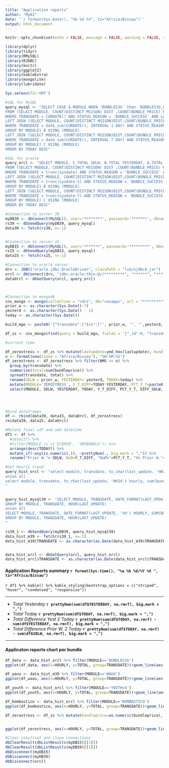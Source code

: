 ```yaml
---
title: "Application reports"
author: "MyAI"
date: '`r format(Sys.Date(), "%b %d %Y", tz="Africa/Bissau")`'
output: html_document
---
```


```r
knitr::opts_chunk$set(echo = FALSE, message = FALSE, warning = FALSE, results = 'hide')
```

```r
library(dplyr)
library(tidyr)
library(RMySQL)
library(RJDBC)
library(knitr)
library(ggplot2)
library(kableExtra)
library(mongolite)
library(lubridate)

Sys.setenv(TZ='GMT')
```

```r

#sQL for MySQL
query_mysql <- "SELECT CASE A.MODULE WHEN 'BUNDLES3G' then 'BUNDLES3G_EVD_123' ELSE A.MODULE END MODULE, C.TOTAL SDLW, B.TOTAL YESTERDAY, A.TOTAL TODAY, (A.TOTAL - B.TOTAL) Y_T_DIFF, CONCAT(ROUND(A.TOTAL*100/(B.TOTAL), 1)-100, '%') PCT_Y_T, (A.TOTAL - C.TOTAL) DIFF_SDLW, CONCAT(ROUND(A.TOTAL*100/(C.TOTAL), 1)-100, '%') PCT_SDLW
FROM (SELECT MODULE, COUNT(DISTINCT MSISDN) DIST ,COUNT(BUNDLE_PRICE) NBRE, SUM(BUNDLE_PRICE) TOTAL FROM COMMON.CDR
WHERE TRANSDATE = CURDATE() AND STATUS_REASON = 'BUNDLE_SUCCESS' AND LAST_UPDATE <= current_timestamp() GROUP BY MODULE) A 
LEFT JOIN (SELECT MODULE, COUNT(DISTINCT MSISDN)DIST,COUNT(BUNDLE_PRICE) NBRE, SUM(BUNDLE_PRICE) TOTAL FROM COMMON.CDR
WHERE TRANSDATE = date_sub(CURDATE(), INTERVAL 1 DAY) AND STATUS_REASON = 'BUNDLE_SUCCESS' AND LAST_UPDATE <= date_sub(current_timestamp(), interval 1 day)
GROUP BY MODULE) B USING (MODULE) 
LEFT JOIN (SELECT MODULE, COUNT(DISTINCT MSISDN)DIST,COUNT(BUNDLE_PRICE) NBRE, SUM(BUNDLE_PRICE) TOTAL FROM COMMON.CDR
WHERE TRANSDATE = date_sub(CURDATE(), INTERVAL 7 DAY) AND STATUS_REASON = 'BUNDLE_SUCCESS' AND LAST_UPDATE <= date_sub(current_timestamp(), INTERVAL 7 day)
GROUP BY MODULE) C USING (MODULE)
ORDER BY TODAY DESC"

#SQL for oracle
query_orcl <- "SELECT MODULE, C.TOTAL SDLW, B.TOTAL YESTERDAY, A.TOTAL TODAY, (A.TOTAL - B.TOTAL) Y_T_DIFF, CONCAT(ROUND(A.TOTAL*100/(B.TOTAL), 1)-100, '%') PCT_Y_T, (A.TOTAL - C.TOTAL) DIFF_SDLW, CONCAT(ROUND(A.TOTAL*100/(C.TOTAL), 1)-100, '%') PCT_SDLW
FROM (SELECT MODULE, COUNT(DISTINCT MSISDN) DIST ,COUNT(BUNDLE_PRICE) NBRE, SUM(BUNDLE_PRICE) TOTAL FROM CDR
WHERE TRANSDATE = trunc(sysdate) AND STATUS_REASON = 'BUNDLE_SUCCESS' AND LAST_UPDATE <= sysdate GROUP BY MODULE) A 
LEFT JOIN (SELECT MODULE, COUNT(DISTINCT MSISDN)DIST,COUNT(BUNDLE_PRICE) NBRE, SUM(BUNDLE_PRICE) TOTAL FROM CDR
WHERE TRANSDATE = trunc(sysdate-1) AND STATUS_REASON = 'BUNDLE_SUCCESS' AND LAST_UPDATE <= sysdate-1
GROUP BY MODULE) B USING (MODULE) 
LEFT JOIN (SELECT MODULE, COUNT(DISTINCT MSISDN)DIST,COUNT(BUNDLE_PRICE) NBRE, SUM(BUNDLE_PRICE) TOTAL FROM CDR
WHERE TRANSDATE = trunc(sysdate-7) AND STATUS_REASON = 'BUNDLE_SUCCESS' AND LAST_UPDATE <= sysdate-7
GROUP BY MODULE) C USING (MODULE) 
ORDER BY TODAY DESC"

#Connection to server 39
myDB39 <- dbConnect(MySQL(), user='********', password='*******', dbname='******', host='********')
rs39 <- dbSendQuery(myDB39, query_mysql)
data39 <- fetch(rs39, n=-1)


#Connection to server 15
myDB15 <- dbConnect(MySQL(), user='*******', password='*********', dbname='********', host='********')
rs15 <- dbSendQuery(myDB15, query_mysql)
data15 <- fetch(rs15, n=-1)

#Connection to oracle server
drv <- JDBC("oracle.jdbc.OracleDriver", classPath = "lib/ojdbc6.jar")
orcl <- dbConnect(drv, "jdbc:oracle:thin:@//*********", "******", "********")
dataOrcl <- dbGetQuery(orcl, query_orcl)



#Connection to mongodb
cnx_mongo <- mongo(collection = "cdrs", db="vasapps", url = "*********")
prior_w <- as.character(Sys.Date()-7)
yesterd <- as.character(Sys.Date() - 1)
today <- as.character(Sys.Date())

build_mgo <- paste0('{"transdate":{"$in":["', prior_w, '", "',yesterd, '","', today, '"]}, "bundlestatus":"BUNDLE_SUCCESS", "module":"MTNGRATIS"}')

df_zs <- cnx_mongo$find(query = build_mgo, fields = '{"_id":0, "transdate":1, "module":1, "finalpaymentchoice":1, "bundleprice":1, "lastupdate":1}')

#current time

df_zerostress <- df_zs %>% mutate(lastupdate=ymd_hms(lastupdate), bundleprice=as.numeric(bundleprice),  HOURLY=format(ymd_hms(lastupdate), "%H"), HMS=format(ymd_hms(lastupdate), "%H:%M:%S")) 
n <- format(now(tzone = "Africa/Bissau"), "%H:%M:%S")
df_zerostress <- df_zerostress %>% filter(HMS <= n) %>% 
  group_by(transdate) %>% 
  summarise(total=sum(bundleprice)) %>% 
  spread(transdate, total) %>%
  rename(SDLW = prior_w, YESTERDAY= yesterd, TODAY=today) %>%
  mutate(MODULE='ZEROSTRESS', Y_T_DIFF=TODAY-YESTERDAY, PCT_Y_T=paste0(round(TODAY*100/YESTERDAY, 1)-100, '%'), DIFF_SDLW = TODAY-SDLW, PCT_SDLW=paste0(round(TODAY*100/SDLW, 1)-100, '%')) %>%
  select(MODULE, SDLW, YESTERDAY, TODAY, Y_T_DIFF, PCT_Y_T, DIFF_SDLW, PCT_SDLW)




#bind dataframes
df <- rbind(data39, data15, dataOrcl, df_zerostress)
rm(data39, data15, dataOrcl)

#Mutate final sdf and add datetime
df1 <- df %>% 
  #select() %>% 
  #filter(MODULE != c('ECOMIB', 'SMSBUNDLE')) %>% 
  arrange(desc(TODAY)) %>%
  mutate_if(~any(is.numeric(.)), ~prettyNum(., big.mark = ",")) %>%
  rename("Prior W."= SDLW, DoD=Y_T_DIFF, "DoD%"=PCT_Y_T, "Vs Prior W."=DIFF_SDLW, "Vs Prior W.%"= PCT_SDLW, "YEST."=YESTERDAY, "TOD."=TODAY)

#Get Hourly trend
query_hist_orcl <- "select module, transdate, to_char(last_update, 'HH24') hourly, sum(bundle_price) total from cdr where transdate = trunc(sysdate-7) and status_reason = 'BUNDLE_SUCCESS' group by module, transdate, to_char(last_update, 'HH24')
union all
select module, transdate, to_char(last_update, 'HH24') hourly, sum(bundle_price) total from cdr where transdate = trunc(sysdate) and status_reason = 'BUNDLE_SUCCESS' group by module, transdate, to_char(last_update, 'HH24')
"


query_hist_mysql39 <- "SELECT MODULE, TRANSDATE, DATE_FORMAT(LAST_UPDATE, '%H') HOURLY, SUM(BUNDLE_PRICE) TOTAL FROM CDR WHERE TRANSDATE = CURDATE()-7 AND STATUS_REASON = 'BUNDLE_SUCCESS' AND MODULE LIKE '%WAUU%'
GROUP BY MODULE, TRANSDATE, HOUR(LAST_UPDATE)
union all
SELECT MODULE, TRANSDATE, DATE_FORMAT(LAST_UPDATE, '%H') HOURLY, SUM(BUNDLE_PRICE) TOTAL FROM CDR WHERE TRANSDATE = CURDATE() AND STATUS_REASON = 'BUNDLE_SUCCESS' AND MODULE LIKE '%WAUU%'
GROUP BY MODULE, TRANSDATE, HOUR(LAST_UPDATE)
"

rs39_1 <- dbSendQuery(myDB39, query_hist_mysql39)
data_hist_m39 <- fetch(rs39_1, n=-1)
data_hist_m39$TRANSDATE <- as.character(as.Date(data_hist_m39$TRANSDATE))


data_hist_orcl <- dbGetQuery(orcl, query_hist_orcl)
data_hist_orcl$TRANSDATE <- as.character(as.Date(data_hist_orcl$TRANSDATE))


```

#### Application Reports summary `r format(Sys.time(), "%a %b %d/%Y %X ", tz="Africa/Bissau")`

`r df1 %>% kable() %>% kable_styling(bootstrap_options = c("striped", "hover", "condensed", "responsive")) `


---

- *Total Yesterday* **`r prettyNum(sum(df$YESTERDAY, na.rm=T), big.mark = ",")`**
- *Total Today* **`r prettyNum(sum(df$TODAY, na.rm=T), big.mark = ",")`**
- *Total Difference Yest 2 Today* **`r prettyNum(sum(df$TODAY, na.rm=T) - sum(df$YESTERDAY, na.rm=T), big.mark = ",")`**
- *Total Difference Prior W. 2 Today* **`r prettyNum(sum(df$TODAY, na.rm=T) - sum(df$SDLW, na.rm=T), big.mark = ",")`**

---



#### Applicaton reports chart per bundle

```r
df_data <- data_hist_orcl %>% filter(MODULE=='BUNDLES3G')
ggplot(df_data, aes(x=HOURLY, y=TOTAL, group=TRANSDATE))+geom_line(aes(color=TRANSDATE)) + geom_point(aes(color=TRANSDATE))+ scale_y_continuous(labels = function(x) format(x, scientific = FALSE))+ggtitle("DataBundle trend")
```


```r
df_wauu <- data_hist_m39 %>% filter(MODULE=='WAUU')
ggplot(df_wauu, aes(x=HOURLY, y=TOTAL, group=TRANSDATE))+geom_line(aes(color=TRANSDATE)) + geom_point(aes(color=TRANSDATE))+ scale_y_continuous(labels = function(x) format(x, scientific = FALSE))+ggtitle("WAUU trend")
```


```r
df_youth <- data_hist_orcl %>% filter(MODULE=='YOUTHv4')
ggplot(df_youth, aes(x=HOURLY, y=TOTAL, group=TRANSDATE))+geom_line(aes(color=TRANSDATE)) + geom_point(aes(color=TRANSDATE))+ scale_y_continuous(labels = function(x) format(x, scientific = FALSE))+ggtitle("YOUTH trend")
```


```r
df_bombastico <- data_hist_orcl %>% filter(MODULE=='BOMBASTICO')
ggplot(df_bombastico, aes(x=HOURLY, y=TOTAL, group=TRANSDATE))+geom_line(aes(color=TRANSDATE)) + geom_point(aes(color=TRANSDATE))+ scale_y_continuous(labels = function(x) format(x, scientific = FALSE))+ggtitle("Bombastico trend")
```

```r
df_zerostress <- df_zs %>% mutate(bundleprice=as.numeric(bundleprice),  HOURLY=format(ymd_hms(lastupdate), "%H")) %>% rename(TRANSDATE= transdate) %>% filter(TRANSDATE != yesterd) %>% group_by(TRANSDATE, HOURLY) %>% summarise(TOTAL=sum(bundleprice))


ggplot(df_zerostress, aes(x=HOURLY, y=TOTAL, group=TRANSDATE))+geom_line(aes(color=TRANSDATE)) + geom_point(aes(color=TRANSDATE))+ scale_y_continuous(labels = function(x) format(x, scientific = FALSE))+ggtitle("ZeroStress trend")

```



```r
#Clear resultset and close connections
dbClearResult(dbListResults(myDB15)[[1]])
dbClearResult(dbListResults(myDB39)[[1]])
dbDisconnect(myDB15)
dbDisconnect(myDB39)
dbDisconnect(orcl)
```
